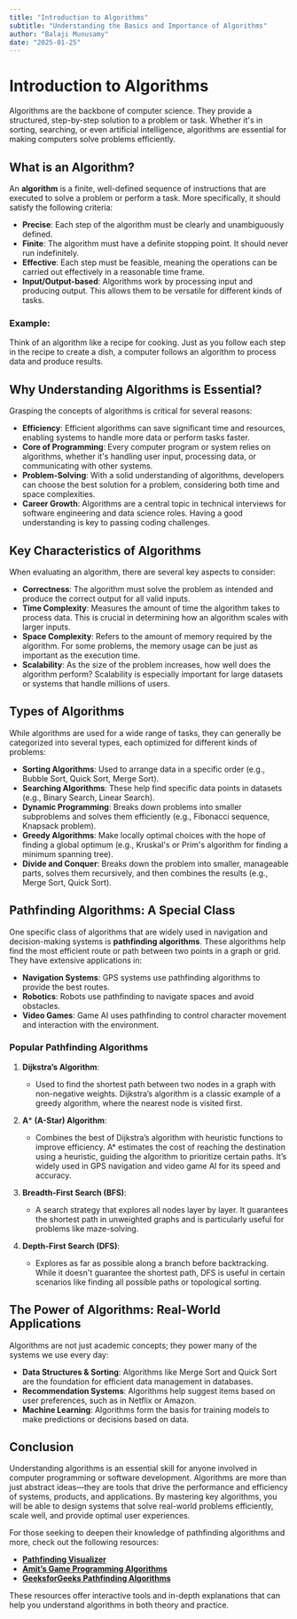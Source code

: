 ```yaml
---
title: "Introduction to Algorithms"
subtitle: "Understanding the Basics and Importance of Algorithms"
author: "Balaji Munusamy"
date: "2025-01-25"
---
```


# Introduction to Algorithms

Algorithms are the backbone of computer science. They provide a structured, step-by-step solution to a problem or task. Whether it's in sorting, searching, or even artificial intelligence, algorithms are essential for making computers solve problems efficiently.

## What is an Algorithm?

An **algorithm** is a finite, well-defined sequence of instructions that are executed to solve a problem or perform a task. More specifically, it should satisfy the following criteria:

- **Precise**: Each step of the algorithm must be clearly and unambiguously defined.
- **Finite**: The algorithm must have a definite stopping point. It should never run indefinitely.
- **Effective**: Each step must be feasible, meaning the operations can be carried out effectively in a reasonable time frame.
- **Input/Output-based**: Algorithms work by processing input and producing output. This allows them to be versatile for different kinds of tasks.

### Example:

Think of an algorithm like a recipe for cooking. Just as you follow each step in the recipe to create a dish, a computer follows an algorithm to process data and produce results.

## Why Understanding Algorithms is Essential?

Grasping the concepts of algorithms is critical for several reasons:

- **Efficiency**: Efficient algorithms can save significant time and resources, enabling systems to handle more data or perform tasks faster.
- **Core of Programming**: Every computer program or system relies on algorithms, whether it's handling user input, processing data, or communicating with other systems.
- **Problem-Solving**: With a solid understanding of algorithms, developers can choose the best solution for a problem, considering both time and space complexities.
- **Career Growth**: Algorithms are a central topic in technical interviews for software engineering and data science roles. Having a good understanding is key to passing coding challenges.

## Key Characteristics of Algorithms

When evaluating an algorithm, there are several key aspects to consider:

- **Correctness**: The algorithm must solve the problem as intended and produce the correct output for all valid inputs.
- **Time Complexity**: Measures the amount of time the algorithm takes to process data. This is crucial in determining how an algorithm scales with larger inputs.
- **Space Complexity**: Refers to the amount of memory required by the algorithm. For some problems, the memory usage can be just as important as the execution time.
- **Scalability**: As the size of the problem increases, how well does the algorithm perform? Scalability is especially important for large datasets or systems that handle millions of users.

## Types of Algorithms

While algorithms are used for a wide range of tasks, they can generally be categorized into several types, each optimized for different kinds of problems:

- **Sorting Algorithms**: Used to arrange data in a specific order (e.g., Bubble Sort, Quick Sort, Merge Sort).
- **Searching Algorithms**: These help find specific data points in datasets (e.g., Binary Search, Linear Search).
- **Dynamic Programming**: Breaks down problems into smaller subproblems and solves them efficiently (e.g., Fibonacci sequence, Knapsack problem).
- **Greedy Algorithms**: Make locally optimal choices with the hope of finding a global optimum (e.g., Kruskal's or Prim's algorithm for finding a minimum spanning tree).
- **Divide and Conquer**: Breaks down the problem into smaller, manageable parts, solves them recursively, and then combines the results (e.g., Merge Sort, Quick Sort).

## Pathfinding Algorithms: A Special Class

One specific class of algorithms that are widely used in navigation and decision-making systems is **pathfinding algorithms**. These algorithms help find the most efficient route or path between two points in a graph or grid. They have extensive applications in:

- **Navigation Systems**: GPS systems use pathfinding algorithms to provide the best routes.
- **Robotics**: Robots use pathfinding to navigate spaces and avoid obstacles.
- **Video Games**: Game AI uses pathfinding to control character movement and interaction with the environment.

### Popular Pathfinding Algorithms

1. **Dijkstra’s Algorithm**: 
   - Used to find the shortest path between two nodes in a graph with non-negative weights. Dijkstra’s algorithm is a classic example of a greedy algorithm, where the nearest node is visited first.

2. **A*** **(A-Star) Algorithm**: 
   - Combines the best of Dijkstra’s algorithm with heuristic functions to improve efficiency. A* estimates the cost of reaching the destination using a heuristic, guiding the algorithm to prioritize certain paths. It’s widely used in GPS navigation and video game AI for its speed and accuracy.

3. **Breadth-First Search (BFS)**: 
   - A search strategy that explores all nodes layer by layer. It guarantees the shortest path in unweighted graphs and is particularly useful for problems like maze-solving.

4. **Depth-First Search (DFS)**: 
   - Explores as far as possible along a branch before backtracking. While it doesn't guarantee the shortest path, DFS is useful in certain scenarios like finding all possible paths or topological sorting.

## The Power of Algorithms: Real-World Applications

Algorithms are not just academic concepts; they power many of the systems we use every day:

- **Data Structures & Sorting**: Algorithms like Merge Sort and Quick Sort are the foundation for efficient data management in databases.
- **Recommendation Systems**: Algorithms help suggest items based on user preferences, such as in Netflix or Amazon.
- **Machine Learning**: Algorithms form the basis for training models to make predictions or decisions based on data.

## Conclusion

Understanding algorithms is an essential skill for anyone involved in computer programming or software development. Algorithms are more than just abstract ideas—they are tools that drive the performance and efficiency of systems, products, and applications. By mastering key algorithms, you will be able to design systems that solve real-world problems efficiently, scale well, and provide optimal user experiences.

For those seeking to deepen their knowledge of pathfinding algorithms and more, check out the following resources:

- **[Pathfinding Visualizer](https://www.pathfindingvisualizer.com/)**
- **[Amit’s Game Programming Algorithms](http://theory.stanford.edu/~amitp/GameProgramming/)**
- **[GeeksforGeeks Pathfinding Algorithms](https://www.geeksforgeeks.org/graph-data-structure-and-algorithms/)**

These resources offer interactive tools and in-depth explanations that can help you understand algorithms in both theory and practice.
